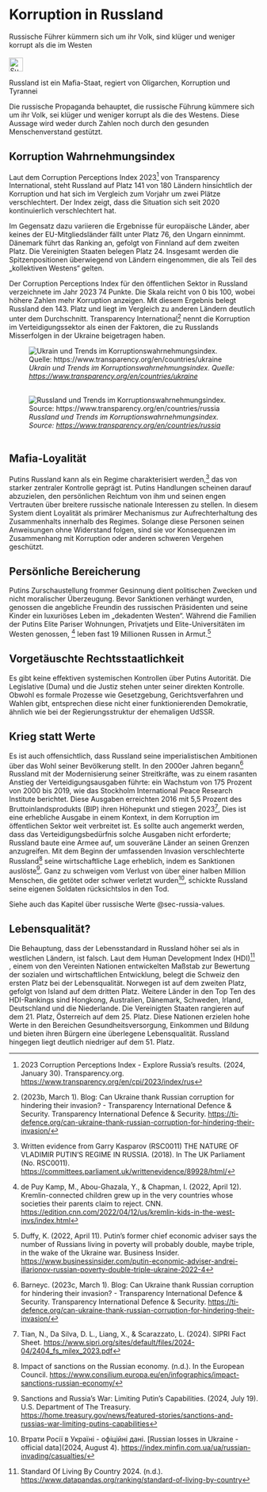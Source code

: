 # Korruption in Russland {#sec-corruption-russia}

::: {.callout-caution title=„Mythos“}
Russische Führer kümmern sich um ihr Volk, sind klüger und weniger korrupt als die im Westen
[<br></br>![Suche nach Stichwort in EUvsDisinfo](../all_common_img/EUvsDisinfo_400x240.jpg){height=2em}](https://euvsdisinfo.eu/disinformation-cases/?text=(corrupt%7Ccorruption)%20russia&sort=relevance)
:::

::: {.callout-tip title=„Wahrheit“}
Russland ist ein Mafia-Staat, regiert von Oligarchen, Korruption und Tyrannei
:::

Die russische Propaganda behauptet, die russische Führung kümmere sich um ihr Volk, sei klüger und weniger korrupt als die des Westens. Diese Aussage wird weder durch Zahlen noch durch den gesunden Menschenverstand gestützt. 


## Korruption Wahrnehmungsindex

Laut dem Corruption Perceptions Index 2023[^corruption-russia.de-1] von Transparency International, steht Russland auf Platz 141 von 180 Ländern hinsichtlich der Korruption und hat sich im Vergleich zum Vorjahr um zwei Plätze verschlechtert. Der Index zeigt, dass die Situation sich seit 2020 kontinuierlich verschlechtert hat.

Im Gegensatz dazu variieren die Ergebnisse für europäische Länder, aber keines der EU-Mitgliedsländer fällt unter Platz 76, den Ungarn einnimmt. Dänemark führt das Ranking an, gefolgt von Finnland auf dem zweiten Platz. Die Vereinigten Staaten belegen Platz 24\. Insgesamt werden die Spitzenpositionen überwiegend von Ländern eingenommen, die als Teil des „kollektiven Westens“ gelten.

Der Corruption Perceptions Index für den öffentlichen Sektor in Russland verzeichnete im Jahr 2023 74 Punkte. Die Skala reicht von 0 bis 100, wobei höhere Zahlen mehr Korruption anzeigen. Mit diesem Ergebnis belegt Russland den 143\. Platz und liegt im Vergleich zu anderen Ländern deutlich unter dem Durchschnitt. Transparency International[^corruption-russia.de-2] nennt die Korruption im Verteidigungssektor als einen der Faktoren, die zu Russlands Misserfolgen in der Ukraine beigetragen haben.


![*Ukrain und Trends im Korruptionswahrnehmungsindex. Quelle:  [https://www.transparency.org/en/countries/ukraine](https://www.transparency.org/en/countries/ukraine)* 
<br></br>](CorruptionPerceptionIndex_Ukraine.jpg)

![*Russland und Trends im Korruptionswahrnehmungsindex. Source:  [https://www.transparency.org/en/countries/russia](https://www.transparency.org/en/countries/russia)* 
<br></br>](CorruptionPerceptionIndex_Russia.jpg)


## Mafia-Loyalität

Putins Russland kann als ein Regime charakterisiert werden,[^corruption-russia.de-3] das von starker zentraler Kontrolle geprägt ist. Putins Handlungen scheinen darauf abzuzielen, den persönlichen Reichtum von ihm und seinen engen Vertrauten über breitere russische nationale Interessen zu stellen. In diesem System dient Loyalität als primärer Mechanismus zur Aufrechterhaltung des Zusammenhalts innerhalb des Regimes. Solange diese Personen seinen Anweisungen ohne Widerstand folgen, sind sie vor Konsequenzen im Zusammenhang mit Korruption oder anderen schweren Vergehen geschützt.


## Persönliche Bereicherung

Putins Zurschaustellung frommer Gesinnung dient politischen Zwecken und nicht moralischer Überzeugung. Bevor Sanktionen verhängt wurden, genossen die angebliche Freundin des russischen Präsidenten und seine Kinder ein luxuriöses Leben im „dekadenten Westen“. Während die Familien der Putins Elite Pariser Wohnungen, Privatjets und Elite-Universitäten im Westen  genossen, [^corruption-russia.de-4] leben fast 19 Millionen Russen in Armut.[^corruption-russia.de-5]


## Vorgetäuschte Rechtsstaatlichkeit

Es gibt keine effektiven systemischen Kontrollen über Putins Autorität. Die Legislative (Duma) und die Justiz stehen unter seiner direkten Kontrolle. Obwohl es formale Prozesse wie Gesetzgebung, Gerichtsverfahren und Wahlen gibt, entsprechen diese nicht einer funktionierenden Demokratie, ähnlich wie bei der Regierungsstruktur der ehemaligen UdSSR.


## Krieg statt Werte

Es ist auch offensichtlich, dass Russland seine imperialistischen Ambitionen über das Wohl seiner Bevölkerung stellt. In den 2000er Jahren begann[^corruption-russia.de-6] Russland mit der Modernisierung seiner Streitkräfte, was zu einem rasanten Anstieg der Verteidigungsausgaben führte: ein Wachstum von 175 Prozent von 2000 bis 2019, wie das Stockholm International Peace Research Institute berichtet. Diese Ausgaben erreichten 2016 mit 5,5 Prozent des Bruttoinlandsprodukts (BIP) ihren Höhepunkt und stiegen 2023[^corruption-russia.de-7], Dies ist eine erhebliche Ausgabe in einem Kontext, in dem Korruption im öffentlichen Sektor weit verbreitet ist. Es sollte auch angemerkt werden, dass das Verteidigungsbedürfnis solche Ausgaben nicht erforderte; Russland baute eine Armee auf, um souveräne Länder an seinen Grenzen anzugreifen. Mit dem Beginn der umfassenden Invasion verschlechterte Russland[^corruption-russia.de-8] seine wirtschaftliche Lage erheblich, indem es Sanktionen auslöste[^corruption-russia.de-9]. Ganz zu schweigen vom Verlust von über einer halben Million Menschen, die getötet oder schwer verletzt wurden[^corruption-russia.de-10], schickte Russland seine eigenen Soldaten rücksichtslos in den Tod.

Siehe auch das Kapitel über russische Werte @sec-russia-values.


## Lebensqualität?

Die Behauptung, dass der Lebensstandard in Russland höher sei als in westlichen Ländern, ist falsch. Laut dem Human Development Index (HDI)[^corruption-russia.de-11] , einem von den Vereinten Nationen entwickelten Maßstab zur Bewertung der sozialen und wirtschaftlichen Entwicklung, belegt die Schweiz den ersten Platz bei der Lebensqualität. Norwegen ist auf dem zweiten Platz, gefolgt von Island auf dem dritten Platz. Weitere Länder in den Top Ten des HDI-Rankings sind Hongkong, Australien, Dänemark, Schweden, Irland, Deutschland und die Niederlande. Die Vereinigten Staaten rangieren auf dem 21\. Platz, Österreich auf dem 25\. Platz. Diese Nationen erzielen hohe Werte in den Bereichen Gesundheitsversorgung, Einkommen und Bildung und bieten ihren Bürgern eine überlegene Lebensqualität. Russland hingegen liegt deutlich niedriger auf dem 51\. Platz.



[^corruption-russia.de-1]:  2023 Corruption Perceptions Index \- Explore Russia’s results. (2024, January 30). Transparency.org. [https://www.transparency.org/en/cpi/2023/index/rus](https://www.transparency.org/en/cpi/2023/index/rus)

[^corruption-russia.de-2]:  (2023b, March 1). Blog: Can Ukraine thank Russian corruption for hindering their invasion? \- Transparency International Defence & Security. Transparency International Defence & Security. [https://ti-defence.org/can-ukraine-thank-russian-corruption-for-hindering-their-invasion/](https://ti-defence.org/can-ukraine-thank-russian-corruption-for-hindering-their-invasion/) 

[^corruption-russia.de-3]:  Written evidence from Garry Kasparov (RSC0011) THE NATURE OF VLADIMIR PUTIN’S REGIME IN RUSSIA. (2018). In The UK Parliament (No. RSC0011). [https://committees.parliament.uk/writtenevidence/89928/html/](https://committees.parliament.uk/writtenevidence/89928/html/) 

[^corruption-russia.de-4]:  de Puy Kamp, M., Abou-Ghazala, Y., & Chapman, I. (2022, April 12). Kremlin-connected children grew up in the very countries whose societies their parents claim to reject. CNN. [https://edition.cnn.com/2022/04/12/us/kremlin-kids-in-the-west-invs/index.html](https://edition.cnn.com/2022/04/12/us/kremlin-kids-in-the-west-invs/index.html) 

[^corruption-russia.de-5]:  Duffy, K. (2022, April 11). Putin's former chief economic adviser says the number of Russians living in poverty will probably double, maybe triple, in the wake of the Ukraine war. Business Insider. [https://www.businessinsider.com/putin-economic-adviser-andrei-illarionov-russian-poverty-double-triple-ukraine-2022-4](https://www.businessinsider.com/putin-economic-adviser-andrei-illarionov-russian-poverty-double-triple-ukraine-2022-4) 

[^corruption-russia.de-6]:  Barneyc. (2023c, March 1). Blog: Can Ukraine thank Russian corruption for hindering their invasion? \- Transparency International Defence & Security. Transparency International Defence & Security. [https://ti-defence.org/can-ukraine-thank-russian-corruption-for-hindering-their-invasion/](https://ti-defence.org/can-ukraine-thank-russian-corruption-for-hindering-their-invasion/) 

[^corruption-russia.de-7]:  Tian, N., Da Silva, D. L., Liang, X., & Scarazzato, L. (2024). SIPRI Fact Sheet. [https://www.sipri.org/sites/default/files/2024-04/2404\_fs\_milex\_2023.pdf](https://www.sipri.org/sites/default/files/2024-04/2404_fs_milex_2023.pdf) 

[^corruption-russia.de-8]:  Impact of sanctions on the Russian economy. (n.d.). In the European Council. [https://www.consilium.europa.eu/en/infographics/impact-sanctions-russian-economy/](https://www.consilium.europa.eu/en/infographics/impact-sanctions-russian-economy/) 

[^corruption-russia.de-9]:  Sanctions and Russia’s War: Limiting Putin’s Capabilities. (2024, July 19). U.S. Department of The Treasury. [https://home.treasury.gov/news/featured-stories/sanctions-and-russias-war-limiting-putins-capabilities](https://home.treasury.gov/news/featured-stories/sanctions-and-russias-war-limiting-putins-capabilities) 

[^corruption-russia.de-10]:  Втрати Росії в Україні \- офіційні дані. \[Russian losses in Ukraine \- official data\](2024, August 4). [https://index.minfin.com.ua/ua/russian-invading/casualties/](https://index.minfin.com.ua/ua/russian-invading/casualties/) 

[^corruption-russia.de-11]:  Standard Of Living By Country 2024\. (n.d.). [https://www.datapandas.org/ranking/standard-of-living-by-country](https://www.datapandas.org/ranking/standard-of-living-by-country) 
